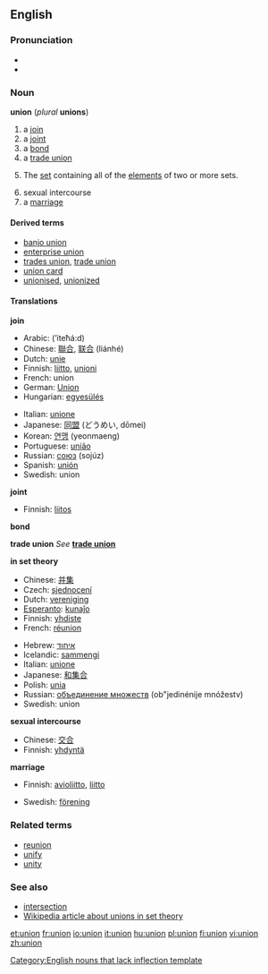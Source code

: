 ==English==

===Pronunciation===
* {{IPA|/juːŋjən/}}
*{{audio|en-us-union.ogg|Audio (US)}}

===Noun===
'''union''' (''plural'' '''unions''')

#a [[join]]
#a [[joint]]
#a [[bond]]
#a [[trade union]]
#{{settheory}} The [[set]] containing all of the [[element]]s of two or more sets.
#sexual intercourse
# a [[marriage]]

====Derived terms====
*[[banjo union]]
*[[enterprise union]]
*[[trades union]], [[trade union]]
*[[union card]]
*[[unionised]], [[unionized]]<!--in a union-->

====Translations====
'''join'''
{{top}}
*Arabic: {{ARchar|[[اتحاد]]}} (’iteħá:d) {{m}}
*Chinese: [[聯合]], [[联合]] (liánhé)
*Dutch: [[unie]]
*Finnish: [[liitto]], [[unioni]]
*French: union {{f}}
*German: [[Union]] {{f}}
*Hungarian: [[egyesülés]]
{{mid}}
*Italian: [[unione]] {{f}}
*Japanese: [[同盟]] (どうめい, dōmei)
*Korean: [[연맹]] (yeonmaeng)
*Portuguese: [[união]] {{f}}
*Russian: [[союз]] (sojúz) {{m}}
*Spanish: [[unión]] {{f}}
*Swedish: union
{{bottom}}

'''joint'''
{{top}}
*Finnish: [[liitos]]
{{mid}}
{{bottom}}

'''bond'''
{{top}}
{{mid}}
{{bottom}}

'''trade union'''
''See'' '''[[trade union]]'''
<!--put translations at "trade union"
{{top}}
{{mid}}
{{bottom}}
-->

'''in set theory'''
{{top}}
*Chinese: [[并集]]
*Czech: [[sjednocení]]
*Dutch: [[vereniging]]
*[[Esperanto]]: [[kunaĵo]]
*Finnish: [[yhdiste]]
*French: [[réunion]] {{f}}<!--sic: not "union"-->
{{mid}}
*Hebrew: [[איחוד]]
*Icelandic: [[sammengi]]
*Italian: [[unione]] {{f}}
*Japanese: [[和集合]]
*Polish: [[unia]] {{f}}
*Russian: [[объединение множеств]] (ob"jedinénije mnóžestv) {{n}}
*Swedish: union
{{bottom}}

'''sexual intercourse'''
{{top}}
*Chinese: [[交合]]
*Finnish: [[yhdyntä]]
{{mid}}
{{bottom}}

'''marriage'''
{{top}}
*Finnish: [[avioliitto]], [[liitto]]
{{mid}}
*Swedish: [[förening]] {{c}}
{{bottom}}

===Related terms===
*[[reunion]]
*[[unify]]
*[[unity]]

===See also===
*[[intersection]]<!--in set theory-->
*[[w:union_(set theory)|Wikipedia article about unions in set theory]]

[[Category:English nouns that lack inflection template]]

[[et:union]]
[[fr:union]]
[[io:union]]
[[it:union]]
[[hu:union]]
[[pl:union]]
[[fi:union]]
[[vi:union]]
[[zh:union]]
